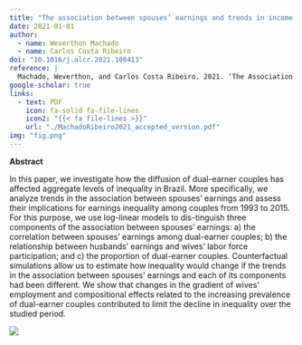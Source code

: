 ```yaml
---
title: "The association between spouses’ earnings and trends in income inequality in Brazil (1993 – 2015)"
date: 2021-01-01
author:
  - name: Weverthon Machado
  - name: Carlos Costa Ribeiro
doi: "10.1016/j.alcr.2021.100413"
reference: | 
  Machado, Weverthon, and Carlos Costa Ribeiro. 2021. ‘The Association between Spouses’ Earnings and Trends in Income Inequality in Brazil (1993 – 2015)’. <i>Advances in Life Course Research</i>, no. 100413. <a href="https://doi.org/10.1016/j.alcr.2021.100413">https://doi.org/10.1016/j.alcr.2021.100413</a>
google-scholar: true
links: 
  - text: PDF
    icon: fa-solid fa-file-lines
    icon2: "{{< fa file-lines >}}"
    url: "./MachadoRibeiro2021_accepted_version.pdf"
img: "fig.png"
---
```



**Abstract** 

::: {layout-ncol=2}

In this paper, we investigate how the diffusion of dual-earner couples has affected aggregate levels of inequality in Brazil. More specifically, we analyze trends in the association between spouses’ earnings and assess their implications for earnings inequality among couples from 1993 to 2015. For this purpose, we use log-linear models to dis-tinguish three components of the association between spouses’ earnings: a) the correlation between spouses’ earnings among dual-earner couples; b) the relationship between husbands’ earnings and wives’ labor force participation; and c) the proportion of dual-earner couples. Counterfactual simulations allow us to estimate how inequality would change if the trends in the association between spouses’ earnings and each of its components had been different. We show that changes in the gradient of wives’ employment and compositional effects related to the increasing prevalence of dual-earner couples contributed to limit the decline in inequality over the studied period.

![](fig.png) 
:::

   